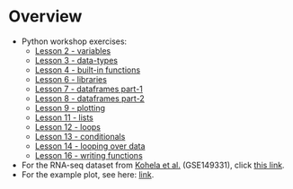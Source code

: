 

# Overview 

<!-- - For the python workshop exercises, see here: [exercises](py-intro/exercises.qmd). -->
- Python workshop exercises:
    - [Lesson 2 - variables](py-intro/02-variables.qmd) 
    - [Lesson 3 - data-types](py-intro/03-data-types.qmd)
    - [Lesson 4 - built-in functions](py-intro/04-functions.qmd)
    - [Lesson 6 - libraries](py-intro/06-libraries.qmd)
    - [Lesson 7 - dataframes part-1](py-intro/07-dataframes-1.qmd)
    - [Lesson 8 - dataframes part-2](py-intro/08-dataframes-2.qmd)
    - [Lesson 9 - plotting](py-intro/09-plotting.qmd)
    - [Lesson 11 - lists](py-intro/11-lists.qmd)
    - [Lesson 12 - loops](py-intro/12-loops.qmd)
    - [Lesson 13 - conditionals](py-intro/13-conditionals.qmd)
    - [Lesson 14 - looping over data](py-intro/14-looping-over-data.qmd)
    - [Lesson 16 - writing functions](py-intro/16-functions.qmd)
- For the RNA-seq dataset from [Kohela et al.](https://doi.org/10.1126/scitranslmed.abf2750) (GSE149331), click [this link](/data/kohela-et-al.csv).
- For the example plot, see here: [link](py-intro/plot.qmd).


<!-- - For additional exercises, see here: [additional exercises](py-intro/additional_exercises.qmd). -->

